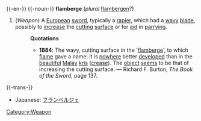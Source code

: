{{-en-}}
{{-noun-}}
'''flamberge''' (''plural'' [[flambergen]]?)
#(''Weapon'') [[Category:Weapon]] A [[European]] [[sword]], typically a [[rapier]], which had a [[wavy]] [[blade]], possibly to [[increase]] the [[cut]]ting [[surface]] or for [[aid]] in [[parry]]ing.
#:'''Quotations'''
#:*'''1884''': The wavy, cutting surface in the '[[flamberge]]', to which [[flame]] gave a name: it is [[nowhere]] better [[develop]]ed than in the [[beautiful]] [[Malay]] [[krís]] ([[crease]]). The [[object]] [[seem]]s to be that of increasing the cutting surface. &mdash; Richard F. Burton, ''The Book of the Sword'', page 137.
{{-trans-}}
*Japanese: [[フランベルジェ]]